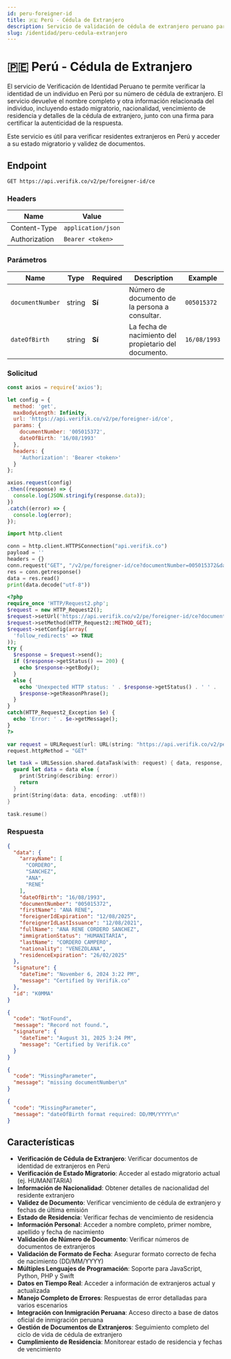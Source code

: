 ```yaml
---
id: peru-foreigner-id
title: 🇵🇪 Perú - Cédula de Extranjero
description: Servicio de validación de cédula de extranjero peruano para verificar documentos de identidad de extranjeros
slug: /identidad/peru-cedula-extranjero
---
```



# 🇵🇪 Perú - Cédula de Extranjero

El servicio de Verificación de Identidad Peruano te permite verificar la identidad de un individuo en Perú por su número de cédula de extranjero. El servicio devuelve el nombre completo y otra información relacionada del individuo, incluyendo estado migratorio, nacionalidad, vencimiento de residencia y detalles de la cédula de extranjero, junto con una firma para certificar la autenticidad de la respuesta.

Este servicio es útil para verificar residentes extranjeros en Perú y acceder a su estado migratorio y validez de documentos.

## Endpoint

```
GET https://api.verifik.co/v2/pe/foreigner-id/ce
```

### Headers

| Name          | Value              |
| ------------- | ------------------ |
| Content-Type  | `application/json` |
| Authorization | `Bearer <token>`   |

### Parámetros

| Name | Type | Required | Description | Example |
| ---- | ---- | -------- | ----------- | ------- |
| `documentNumber` | string | **Sí** | Número de documento de la persona a consultar. | `005015372` |
| `dateOfBirth` | string | **Sí** | La fecha de nacimiento del propietario del documento. | `16/08/1993` |

### Solicitud

<Tabs>
  <TabItem value="javascript" label="JavaScript">

```javascript
const axios = require('axios');

let config = {
  method: 'get',
  maxBodyLength: Infinity,
  url: 'https://api.verifik.co/v2/pe/foreigner-id/ce',
  params: {
    documentNumber: '005015372',
    dateOfBirth: '16/08/1993'
  },
  headers: { 
    'Authorization': 'Bearer <token>'
  }
};

axios.request(config)
.then((response) => {
  console.log(JSON.stringify(response.data));
})
.catch((error) => {
  console.log(error);
});
```

  </TabItem>
  <TabItem value="python" label="Python">

```python
import http.client

conn = http.client.HTTPSConnection("api.verifik.co")
payload = ''
headers = {}
conn.request("GET", "/v2/pe/foreigner-id/ce?documentNumber=005015372&dateOfBirth=16/08/1993", payload, headers)
res = conn.getresponse()
data = res.read()
print(data.decode("utf-8"))
```

  </TabItem>
  <TabItem value="php" label="PHP">

```php
<?php
require_once 'HTTP/Request2.php';
$request = new HTTP_Request2();
$request->setUrl('https://api.verifik.co/v2/pe/foreigner-id/ce?documentNumber=005015372&dateOfBirth=16/08/1993');
$request->setMethod(HTTP_Request2::METHOD_GET);
$request->setConfig(array(
  'follow_redirects' => TRUE
));
try {
  $response = $request->send();
  if ($response->getStatus() == 200) {
    echo $response->getBody();
  }
  else {
    echo 'Unexpected HTTP status: ' . $response->getStatus() . ' ' .
    $response->getReasonPhrase();
  }
}
catch(HTTP_Request2_Exception $e) {
  echo 'Error: ' . $e->getMessage();
}
?>
```

  </TabItem>
  <TabItem value="swift" label="Swift">

```swift
var request = URLRequest(url: URL(string: "https://api.verifik.co/v2/pe/foreigner-id/ce?documentNumber=005015372&dateOfBirth=16/08/1993")!,timeoutInterval: Double.infinity)
request.httpMethod = "GET"

let task = URLSession.shared.dataTask(with: request) { data, response, error in 
  guard let data = data else {
    print(String(describing: error))
    return
  }
  print(String(data: data, encoding: .utf8)!)
}

task.resume()
```

  </TabItem>
</Tabs>

### Respuesta

<Tabs>
  <TabItem value="200" label="200">

```json
{
  "data": {
    "arrayName": [
      "CORDERO",
      "SANCHEZ",
      "ANA",
      "RENE"
    ],
    "dateOfBirth": "16/08/1993",
    "documentNumber": "005015372",
    "firstName": "ANA RENE",
    "foreignerIdExpiration": "12/08/2025",
    "foreignerIdLastIssuance": "12/08/2021",
    "fullName": "ANA RENE CORDERO SANCHEZ",
    "immigrationStatus": "HUMANITARIA",
    "lastName": "CORDERO CAMPERO",
    "nationality": "VENEZOLANA",
    "residenceExpiration": "26/02/2025"
  },
  "signature": {
    "dateTime": "November 6, 2024 3:22 PM",
    "message": "Certified by Verifik.co"
  },
  "id": "K0MMA"
}
```

  </TabItem>
  <TabItem value="404" label="404">

```json
{
  "code": "NotFound",
  "message": "Record not found.",
  "signature": {
    "dateTime": "August 31, 2025 3:24 PM",
    "message": "Certified by Verifik.co"
  }
}
```

  </TabItem>
  <TabItem value="409" label="409 - Falta número de documento">

```json
{
  "code": "MissingParameter",
  "message": "missing documentNumber\n"
}
```

  </TabItem>
  <TabItem value="409b" label="409 - Formato de fecha inválido">

```json
{
  "code": "MissingParameter",
  "message": "dateOfBirth format required: DD/MM/YYYY\n"
}
```

  </TabItem>
</Tabs>

## Características

- **Verificación de Cédula de Extranjero**: Verificar documentos de identidad de extranjeros en Perú
- **Verificación de Estado Migratorio**: Acceder al estado migratorio actual (ej. HUMANITARIA)
- **Información de Nacionalidad**: Obtener detalles de nacionalidad del residente extranjero
- **Validez de Documento**: Verificar vencimiento de cédula de extranjero y fechas de última emisión
- **Estado de Residencia**: Verificar fechas de vencimiento de residencia
- **Información Personal**: Acceder a nombre completo, primer nombre, apellido y fecha de nacimiento
- **Validación de Número de Documento**: Verificar números de documentos de extranjeros
- **Validación de Formato de Fecha**: Asegurar formato correcto de fecha de nacimiento (DD/MM/YYYY)
- **Múltiples Lenguajes de Programación**: Soporte para JavaScript, Python, PHP y Swift
- **Datos en Tiempo Real**: Acceder a información de extranjeros actual y actualizada
- **Manejo Completo de Errores**: Respuestas de error detalladas para varios escenarios
- **Integración con Inmigración Peruana**: Acceso directo a base de datos oficial de inmigración peruana
- **Gestión de Documentos de Extranjeros**: Seguimiento completo del ciclo de vida de cédula de extranjero
- **Cumplimiento de Residencia**: Monitorear estado de residencia y fechas de vencimiento
